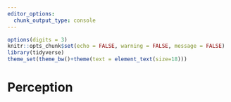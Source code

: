 ```yaml
---
editor_options: 
  chunk_output_type: console
---
```


```r
options(digits = 3)
knitr::opts_chunk$set(echo = FALSE, warning = FALSE, message = FALSE)
library(tidyverse)
theme_set(theme_bw()+theme(text = element_text(size=18)))
```

# Perception

